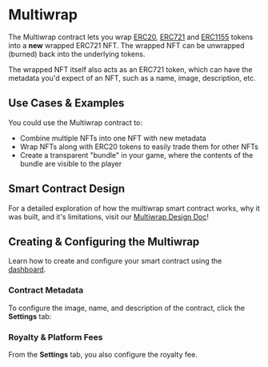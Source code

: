 # Multiwrap

The Multiwrap contract lets you wrap [ERC20](https://eips.ethereum.org/EIPS/eip-20),
[ERC721](https://eips.ethereum.org/EIPS/eip-721) and
[ERC1155](https://eips.ethereum.org/EIPS/eip-1155)
tokens into a **new** wrapped ERC721 NFT.
The wrapped NFT can be unwrapped (burned) back into the underlying tokens.

The wrapped NFT itself also acts as an ERC721 token, which can have the metadata you'd expect of an NFT,
such as a name, image, description, etc.

## Use Cases & Examples

You could use the Multiwrap contract to:

- Combine multiple NFTs into one NFT with new metadata
- Wrap NFTs along with ERC20 tokens to easily trade them for other NFTs
- Create a transparent "bundle" in your game, where the contents of the bundle are visible to the player

## Smart Contract Design

For a detailed exploration of how the multiwrap smart contract works, why it was built,
and it's limitations, visit our [Multiwrap Design Doc](/contracts/design-docs/multiwrap)!

## Creating & Configuring the Multiwrap

Learn how to create and configure your smart contract using the [dashboard](https://thirdweb.com/dashboard).

### Contract Metadata

To configure the image, name, and description of the contract, click the **Settings** tab:

### Royalty & Platform Fees

From the **Settings** tab, you also configure the royalty fee.
